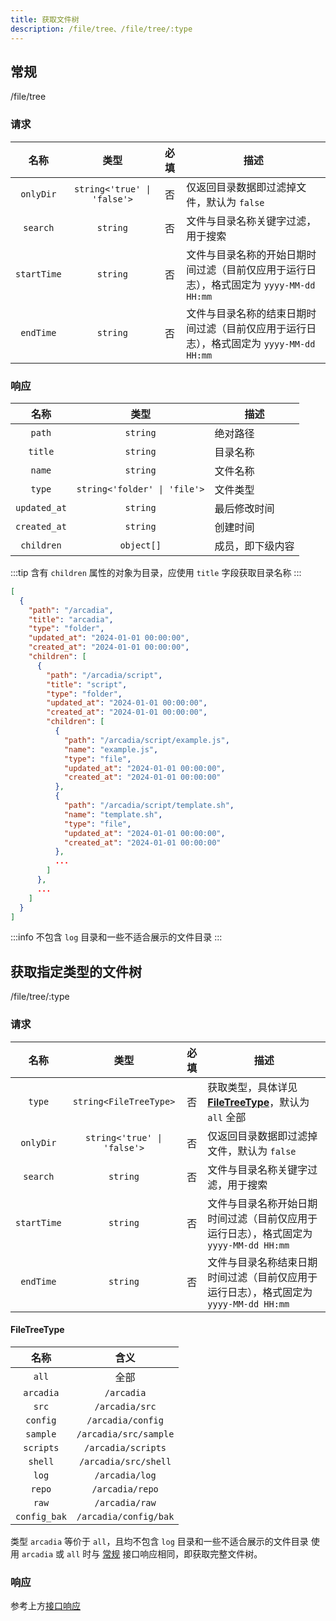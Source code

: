 ```yaml
---
title: 获取文件树
description: /file/tree、/file/tree/:type
---
```


## 常规

<GET>/file/tree</GET>

### 请求

<APITable>

| 名称 | 类型 | 必填 | 描述 |
| :-: | :-: | :-: | --- |
| `onlyDir` | `string<'true' \| 'false'>` | 否 | 仅返回目录数据即过滤掉文件，默认为 `false` |
| `search` | `string` | 否 | 文件与目录名称关键字过滤，用于搜索 |
| `startTime` | `string` | 否 | 文件与目录名称的开始日期时间过滤（目前仅应用于运行日志），格式固定为 `yyyy-MM-dd HH:mm` |
| `endTime` | `string` | 否 | 文件与目录名称的结束日期时间过滤（目前仅应用于运行日志），格式固定为 `yyyy-MM-dd HH:mm` |

</APITable>

### 响应

<APITable>

| 名称 | 类型 | 描述 |
| :-: | :-: | --- |
| `path` | `string` | 绝对路径 |
| `title` | `string` | 目录名称 |
| `name` | `string` | 文件名称 |
| `type` | `string<'folder' \| 'file'>` | 文件类型  |
| `updated_at` | `string` | 最后修改时间 |
| `created_at` | `string` | 创建时间 |
| `children` | `object[]` | 成员，即下级内容 |

</APITable>

:::tip 含有 `children` 属性的对象为目录，应使用 `title` 字段获取目录名称
:::

```json title="示例"
[
  {
    "path": "/arcadia",
    "title": "arcadia",
    "type": "folder",
    "updated_at": "2024-01-01 00:00:00",
    "created_at": "2024-01-01 00:00:00",
    "children": [
      {
        "path": "/arcadia/script",
        "title": "script",
        "type": "folder",
        "updated_at": "2024-01-01 00:00:00",
        "created_at": "2024-01-01 00:00:00",
        "children": [
          {
            "path": "/arcadia/script/example.js",
            "name": "example.js",
            "type": "file",
            "updated_at": "2024-01-01 00:00:00",
            "created_at": "2024-01-01 00:00:00"
          },
          {
            "path": "/arcadia/script/template.sh",
            "name": "template.sh",
            "type": "file",
            "updated_at": "2024-01-01 00:00:00",
            "created_at": "2024-01-01 00:00:00"
          },
          ...
        ]
      },
      ...
    ]
  }
]
```

:::info 不包含 `log` 目录和一些不适合展示的文件目录
:::

## 获取指定类型的文件树

<GET>/file/tree/:type</GET>

### 请求

<APITable>

| 名称 | 类型 | 必填 | 描述 |
| :-: | :-: | :-: | --- |
| `type` | `string<FileTreeType>` | 否 | 获取类型，具体详见 [**FileTreeType**](#FileTreeType)，默认为 `all` 全部 |
| `onlyDir` | `string<'true' \| 'false'>` | 否 | 仅返回目录数据即过滤掉文件，默认为 `false` |
| `search` | `string` | 否 | 文件与目录名称关键字过滤，用于搜索 |
| `startTime` | `string` | 否 | 文件与目录名称开始日期时间过滤（目前仅应用于运行日志），格式固定为 `yyyy-MM-dd HH:mm` |
| `endTime` | `string` | 否 | 文件与目录名称结束日期时间过滤（目前仅应用于运行日志），格式固定为 `yyyy-MM-dd HH:mm` |

</APITable>

#### FileTreeType

<APITable>

| 名称 | 含义 |
| :-: | :-: |
| `all` | 全部 |
| `arcadia` | `/arcadia` |
| `src` | `/arcadia/src` |
| `config` | `/arcadia/config` |
| `sample` | `/arcadia/src/sample` |
| `scripts` | `/arcadia/scripts` |
| `shell` | `/arcadia/src/shell` |
| `log` | `/arcadia/log` |
| `repo` | `/arcadia/repo` |
| `raw` | `/arcadia/raw` |
| `config_bak` | `/arcadia/config/bak` |

</APITable>

类型 `arcadia` 等价于 `all`，且均不包含 `log` 目录和一些不适合展示的文件目录
使用 `arcadia` 或 `all` 时与 [常规](#常规) 接口响应相同，即获取完整文件树。

### 响应

参考上方[接口响应](#常规)
